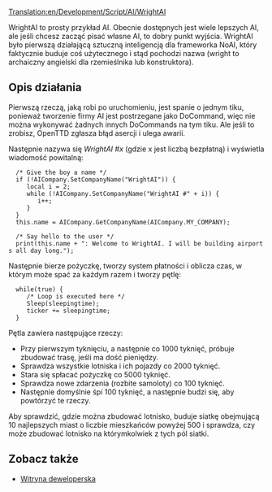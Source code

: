 [[Translation:en/Development/Script/AI/WrightAI]]


<!--{{NoAI}}-->{{pl/NoAI}}

WrightAI to prosty przykład AI. Obecnie dostępnych jest wiele lepszych AI, ale jeśli chcesz zacząć pisać własne AI, to dobry punkt wyjścia.
WrightAI było pierwszą działającą sztuczną inteligencją dla frameworka NoAI, który faktycznie buduje coś użytecznego i stąd pochodzi nazwa (wright to archaiczny angielski dla rzemieślnika lub konstruktora).

== Opis działania ==
Pierwszą rzeczą, jaką robi po uruchomieniu, jest spanie o jednym tiku, ponieważ tworzenie firmy AI jest postrzegane jako DoCommand, więc nie można wykonywać żadnych innych DoCommands na tym tiku. Ale jeśli to zrobisz, OpenTTD zgłasza błąd asercji i ulega awarii.

Następnie nazywa się ''WrightAI #x'' (gdzie x jest liczbą bezpłatną) i wyświetla wiadomość powitalną:

    
   /* Give the boy a name */
   if (!AICompany.SetCompanyName("WrightAI")) {
      local i = 2;
      while (!AICompany.SetCompanyName("WrightAI #" + i)) {
         i++;
      }
   }
   this.name = AICompany.GetCompanyName(AICompany.MY_COMPANY);
   
   /* Say hello to the user */
   print(this.name + ": Welcome to WrightAI. I will be building airports all day long.");

Następnie bierze pożyczkę, tworzy system płatności i oblicza czas, w którym może spać za każdym razem i tworzy pętlę:
   while(true) {
      /* Loop is executed here */
      Sleep(sleepingtime);
      ticker += sleepingtime;
   }

Pętla zawiera następujące rzeczy:
* Przy pierwszym tyknięciu, a następnie co 1000 tyknięć, próbuje zbudować trasę, jeśli ma dość pieniędzy.
* Sprawdza wszystkie lotniska i ich pojazdy co 2000 tyknięć.
* Stara się spłacać pożyczkę co 5000 tyknięć.
* Sprawdza nowe zdarzenia (rozbite samoloty) co 100 tyknięć.
* Następnie domyślnie śpi 100 tyknięć, a następnie budzi się, aby powtórzyć te rzeczy.

Aby sprawdzić, gdzie można zbudować lotnisko, buduje siatkę obejmującą 10 najlepszych miast o liczbie mieszkańców powyżej 500 i sprawdza, czy może zbudować lotnisko na którymkolwiek z tych pól siatki.

== Zobacz także ==
* [http://noai.openttd.org/projects/show/ai-wrightai Witryna deweloperska]
